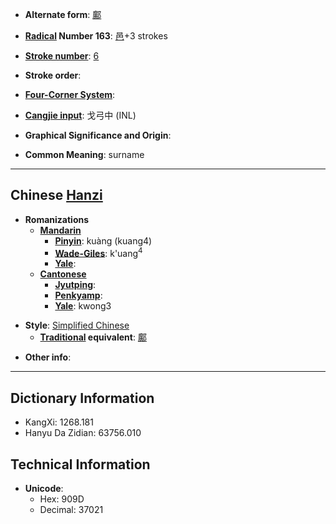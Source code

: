 * '''Alternate form''': [[鄺]]

* '''[[Wiktionary:Chinese radical index| Radical]] Number 163''': [[Wiktionary:Chinese radical index 邑|邑]]+3 strokes

* '''[[Wiktionary:Chinese total strokes index|Stroke number]]''': [[Wiktionary:Chinese total strokes index 6|6]]

* '''Stroke order''': 

* '''[[Wiktionary:Chinese four corner index|Four-Corner System]]''': 

* '''[[Wiktionary:Chinese Cangjie index|Cangjie input]]''': 戈弓中 (INL)

* '''Graphical Significance and Origin''': 

* '''Common Meaning''': surname

----

== Chinese [[Hanzi]] ==

* '''Romanizations'''
** '''[[Mandarin]]'''
*** '''[[Pinyin]]''': kuàng (kuang4)
*** '''[[Wade-Giles]]''': k'uang<sup>4</sup>
*** '''[[Yale]]''': 
** '''[[Cantonese]]'''
*** '''[[Jyutping]]''':
*** '''[[Penkyamp]]''': 
*** '''[[Yale]]''': kwong3

* '''Style''': [[Simplified Chinese]] 
** '''[[Traditional Chinese|Traditional]] equivalent''': [[鄺]]

* '''Other info''': 

----

== Dictionary Information ==

* KangXi: 1268.181
* Hanyu Da Zidian: 63756.010

== Technical Information ==

* '''Unicode''':
** Hex: 909D
** Decimal: 37021